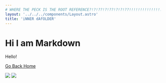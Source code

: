 ```yaml
---
# WHERE THE PECK IS THE ROOT REFERENCE?!?!??!?!??!?!?!??!!!!!!!!!!!!!!!!
layout: '../../../components/Layout.astro'
title: 'iNNER dAfOLDER'
---
```


# Hi I am Markdown
Hello!

[Go Back Home](/)

![](../../../../favicon.gif)
![](/favicon.gif)
<!-- ![](/public/favicon.gif) not work -->